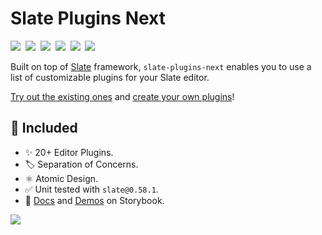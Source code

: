 
<Meta title="Docs/Intro" />

# Slate Plugins Next

[<img src="https://img.shields.io/npm/v/slate-plugins-next.svg" />](https://npm.im/slate-plugins-next)&nbsp;
[<img src="https://badgen.net/npm/dw/slate-plugins-next" />](https://npm.im/slate-plugins-next)&nbsp;
[<img src="https://badgen.net/bundlephobia/minzip/slate-plugins-next" />](https://bundlephobia.com/result?p=slate-plugins-next)&nbsp;
[<img src="https://badgen.now.sh/badge/license/MIT" />](https://github.com/zbeyens/slate-plugins-next/blob/master/LICENSE)&nbsp;
[<img src="https://slate-slack.herokuapp.com/badge.svg?logo=slack" />](https://slate-slack.herokuapp.com)&nbsp;
[<img src="https://img.shields.io/github/stars/zbeyens/slate-plugins-next?style=social" />](https://github.com/zbeyens/slate-plugins-next)&nbsp;

Built on top of [Slate](https://github.com/ianstormtaylor/slate#documentation) framework, `slate-plugins-next` enables you to use a list of
customizable plugins for your Slate editor.

[Try out the existing ones](https://slate-plugins-next.netlify.com/?path=/story/plugins-playground--plugins) and [create your own plugins](https://slate-plugins-next.netlify.com/?path=/docs/docs-guide--page)!

## 🚀 Included

- ✨ 20+ Editor Plugins.
- 🏷️ Separation of Concerns.
- ⚛️ Atomic Design.
- ✅ Unit tested with `slate@0.58.1`.
- 📖 [Docs](https://slate-plugins-next.netlify.com/?path=/docs/docs-getting-started--page) and [Demos](https://slate-plugins-next.netlify.com/?path=/story/plugins-playground--plugins) on Storybook.

[<img src="https://www.netlify.com/img/global/badges/netlify-light.svg"/>](https://www.netlify.com)


